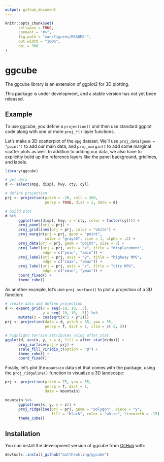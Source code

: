 ```yaml
---
output: github_document
---
```


<!-- README.md is generated from README.Rmd. Please edit that file -->

```r
knitr::opts_chunk$set(
      collapse = TRUE,
      comment = "#>",
      fig.path = "man/figures/README-",
      out.width = "100%",
      dpi = 300
)
```

# ggcube

<!-- badges: start -->
<!-- badges: end -->

The ggcube library is an extension of ggplot2 for 3D plotting.

This package is under development, and a stable version has not yet been released. 


## Example

To use ggcube, you define a `projection()` and then use standard ggplot code along with one or more `proj_*()` layer functions.

Let's make a 3D scatterplot of the `mpg` dataset. We'll use `proj_data(geom = "point")` to add our main data, and `proj_margin()` to add some marginal scatter plots as well. In addition to adding our data, we also have to explicitly build up the reference layers like the panel background, gridlines, and labels. 

```r
library(ggcube)

# get data
d <- select(mpg, displ, hwy, cty, cyl)

# define projection
prj <- projection(pitch = -20, roll = 160, 
                  persp = TRUE, dist = 2, data = d)

# build plot
d %>%
      ggplot(aes(displ, hwy, z = cty, color = factor(cyl))) +
      proj_panel(prj = prj) +
      proj_gridlines(prj = prj, color = "white") +
      proj_margin(prj = prj, geom = "point", 
                  color = "gray40", size = 1, alpha = .5) +
      proj_data(prj = prj, geom = "point", size = 3) +
      proj_label(prj = prj, axis = "x", title = "displacement",
                 edge = c("ymin", "zmin")) +
      proj_label(prj = prj, axis = "y", title = "highway MPG",
                 edge = c("zmax", "xmax")) +
      proj_label(prj = prj, axis = "z", title = "city MPG",
                 edge = c("xmin", "ymax")) +
      coord_fixed() +
      theme_cube()
```

As another example, let's use `proj_surface()` to plot a projection of a 3D function:

```r
# create data and define projection
d <- expand_grid(x = seq(-10, 10, .5),
                 y = seq(-10, 10, .5)) %>%
      mutate(z = cos(sqrt(x^2 + y^2)))
prj <- projection(data = d, pitch = 35, yaw = 55,
                  persp = T, dist = 1, zlim = c(-3, 3))

# highlight terrain attributes using after_stat
ggplot(d, aes(x, y, z = z, fill = after_stat(dzdy))) +
      proj_surface(prj = prj) +
      scale_fill_viridis_c(option = "B") +
      theme_cube() +
      coord_fixed()
```

Finally, let's plot the `mountain` data set that comes with the package, using the
`proj_ridgeline()` function to visualize a 3D landscape:

```r
prj <- projection(pitch = 75, yaw = 55,
                  persp = T, dist = 1,
                  data = mountain)

mountain %>%
      ggplot(aes(x, y, z = z)) +
      proj_ridgeline(prj = prj, geom = "polygon", piece = "y",
                     fill = "black", color = "white", linewidth = .15) +
      theme_cube()
```



## Installation

You can install the development version of ggcube from [GitHub](https://github.com/matthewkling/ggcube) with:

``` r
devtools::install_github("matthewkling/ggcube")
```
